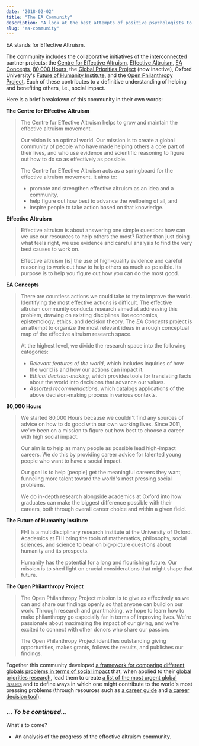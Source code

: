 ```yaml
---
date: "2018-02-02"
title: "The EA Community"
description: "A look at the best attempts of positive psychologists to define human flourishing. What does flourishing mean for humanity? What does it look like?"
slug: "ea-community"
---
```


EA stands for Effective Altruism.

The community includes the collaborative initiatives of the interconnected partner projects: the [Centre for Effective Altruism](https://www.centreforeffectivealtruism.org/), [Effective Altruism](https://www.effectivealtruism.org/), [EA Concepts](https://concepts.effectivealtruism.org/), [80,000 Hours](https://80000hours.org/), the [Global Priorities Project](http://globalprioritiesproject.org/) (now inactive), Oxford University's [Future of Humanity Institute](https://www.fhi.ox.ac.uk/), and the [Open Philanthropy Project](http://blog.givewell.org/2014/05/22/narrowing-down-u-s-policy-areas/). Each of these contributes to a definitive understanding of helping and benefiting others, i.e., social impact.

Here is a brief breakdown of this community in their own words:

**The Centre for Effective Altruism**

> The Centre for Effective Altruism helps to grow and maintain the effective altruism movement.
>
> Our vision is an optimal world. Our mission is to create a global community of people who have made helping others a core part of their lives, and who use evidence and scientific reasoning to figure out how to do so as effectively as possible.
>
> The Centre for Effective Altruism acts as a springboard for the effective altruism movement. It aims to:
>
> - promote and strengthen effective altruism as an idea and a community,
> - help figure out how best to advance the wellbeing of all, and
> - inspire people to take action based on that knowledge.

**Effective Altruism**

> Effective altruism is about answering one simple question: how can we use our resources to help others the most? Rather than just doing what feels right, we use evidence and careful analysis to find the very best causes to work on.
>
> Effective altruism [is] the use of high-quality evidence and careful reasoning to work out how to help others as much as possible. Its purpose is to help you figure out how you can do the most good.

**EA Concepts**

> There are countless actions we could take to try to improve the world. Identifying the most effective actions is difficult. The effective altruism community conducts research aimed at addressing this problem, drawing on existing disciplines like economics, epistemology, ethics, and decision theory. The _EA Concepts_ project is an attempt to organize the most relevant ideas in a rough conceptual map of the effective altruism research space.
>
> At the highest level, we divide the research space into the following categories:
>
> - _Relevant features of the world_, which includes inquiries of how the world is and how our actions can impact it.
> - _Ethical decision-making_, which provides tools for translating facts about the world into decisions that advance our values.
> - _Assorted recommendations_, which catalogs applications of the above decision-making process in various contexts.

**80,000 Hours**

> We started 80,000 Hours because we couldn't find any sources of advice on how to do good with our own working lives. Since 2011, we've been on a mission to figure out how best to choose a career with high social impact.
>
> Our aim is to help as many people as possible lead high-impact careers. We do this by providing career advice for talented young people who want to have a social impact.
>
> Our goal is to help [people] get the meaningful careers they want, funneling more talent toward the world's most pressing social problems.
>
> We do in-depth research alongside academics at Oxford into how graduates can make the biggest difference possible with their careers, both through overall career choice and within a given field.

**The Future of Humanity Institute**

> FHI is a multidisciplinary research institute at the University of Oxford. Academics at FHI bring the tools of mathematics, philosophy, social sciences, and science to bear on big-picture questions about humanity and its prospects.
>
> Humanity has the potential for a long and flourishing future. Our mission is to shed light on crucial considerations that might shape that future.

**The Open Philanthropy Project**

> The Open Philanthropy Project mission is to give as effectively as we can and share our findings openly so that anyone can build on our work. Through research and grantmaking, we hope to learn how to make philanthropy go especially far in terms of improving lives. We're passionate about maximizing the impact of our giving, and we're excited to connect with other donors who share our passion.
>
> The Open Philanthropy Project identifies outstanding giving opportunities, makes grants, follows the results, and publishes our findings.

Together this community developed [a framework for comparing different globals problems in terms of social impact](https://80000hours.org/articles/problem-framework/) that, when applied to their [global priorities research](https://80000hours.org/problem-profiles/global-priorities-research/), lead them to create [a list of the most urgent global issues](https://80000hours.org/articles/cause-selection/) and to define ways in which one might contribute to the world's most pressing problems (through resources such as [a career guide](https://80000hours.org/career-guide/) and [a career decision tool](https://80000hours.org/career-decision/)).

### … _To be continued…_

What's to come?

- An analysis of the progress of the effective altruism community.
